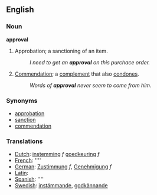 ==English==

===Noun===
'''approval'''
#Approbation; a sanctioning of an item.
#:''I need to get an '''approval''' on this purchace order.''
#[[Commendation]]; a [[complement]] that also [[condone]]s.
#:''Words of '''approval''' never seem to come from him.''

===Synonyms===
*[[approbation]]
*[[sanction]]
*[[commendation]]

===Translations===
*[[Dutch]]: [[instemming]] ''f'' [[goedkeuring]] ''f''
*[[French]]: [[]] ''''
*[[German]]: [[Zustimmung]] ''f'', [[Genehmigung]] ''f''
*[[Latin]]: [[]]
*[[Spanish]]: [[]] ''''
*[[Swedish]]: [[instämmande]], [[godkännande]]